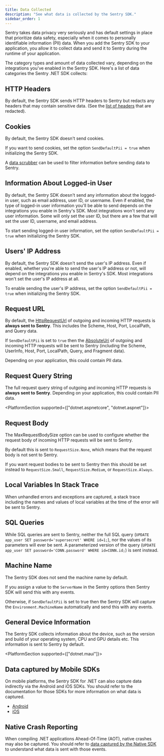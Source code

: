 ```yaml
---
title: Data Collected
description: "See what data is collected by the Sentry SDK."
sidebar_order: 1
---
```


Sentry takes data privacy very seriously and has default settings in place that prioritize data safety, especially when it comes to personally identifiable information (PII) data. When you add the Sentry SDK to your application, you allow it to collect data and send it to Sentry during the runtime of your application.

The category types and amount of data collected vary, depending on the integrations you've enabled in the Sentry SDK. Here's a list of data categories the Sentry .NET SDK collects:

## HTTP Headers

By default, the Sentry SDK sends HTTP headers to Sentry but redacts any headers that may contain sensitive data. (See the [list of headers](https://github.com/getsentry/sentry-dotnet/blob/main/src/Sentry/Internal/RedactedHeaders.cs#L7) that are redacted).

## Cookies

By default, the Sentry SDK doesn't send cookies.

If you want to send cookies, set the option `SendDefaultPii = true` when initializing the Sentry SDK.

A [data scrubber](/platforms/dotnet/data-management/sensitive-data/) can be used to filter information before sending data to Sentry.

## Information About Logged-in User

By default, the Sentry SDK doesn't send any information about the logged-in user, such as email address, user ID, or username. Even if enabled, the type of logged-in user information you'll be able to send depends on the integrations you enable in Sentry's SDK. Most integrations won't send any user information. Some will only set the user ID, but there are a few that will set the user ID, username, and email address.

To start sending logged-in user information, set the option `SendDefaultPii = true` when initializing the Sentry SDK.

## Users' IP Address

By default, the Sentry SDK doesn't send the user's IP address. Even if enabled, whether you're able to send the user's IP address or not, will depend on the integrations you enable in Sentry's SDK. Most integrations won't set the user's IP address at all.

To enable sending the user's IP address, set the option `SendDefaultPii = true` when initializing the Sentry SDK.

## Request URL

By default, the [HttpRequestUrl](https://learn.microsoft.com/en-us/dotnet/api/System.UriComponents) of outgoing and incoming HTTP requests is **always sent to Sentry**. This includes the Scheme, Host, Port, LocalPath, and Query data.

If `SendDefaultPii` is set to `true` then the [AbsoluteUri](https://learn.microsoft.com/en-us/dotnet/api/System.UriComponents) of outgoing and incoming HTTP requests will be sent to Sentry (including the Scheme, UserInfo, Host, Port, LocalPath, Query, and Fragment data).

Depending on your application, this could contain PII data.

## Request Query String

The full request query string of outgoing and incoming HTTP requests is **always sent to Sentry**. Depending on your application, this could contain PII data.

<PlatformSection supported={["dotnet.aspnetcore", "dotnet.aspnet"]}>

## Request Body

The <PlatformLink to="/configuration/options/#max-request-body-size">MaxRequestBodySize</PlatformLink> option can be used to configure whether the request body of incoming HTTP requests will be sent to Sentry.

By default this is sent to `RequestSize.None`, which means that the request body is not sent to Sentry.

If you want request bodies to be sent to Sentry then this should be set instead to `RequestSize.Small`, `RequestSize.Medium`, or `RequestSize.Always`.

</PlatformSection>

## Local Variables In Stack Trace

When unhandled errors and exceptions are captured, a stack trace including the names and values of local variables at the time of the error will be sent to Sentry.

## SQL Queries

While SQL queries are sent to Sentry, neither the full SQL query (`UPDATE app_user SET password='supersecret' WHERE id=1;`), nor the values of its parameters will ever be sent. A parameterized version of the query (`UPDATE app_user SET password='CONN.password' WHERE id=CONN.id;`) is sent instead.

## Machine Name

The Sentry SDK does not send the machine name by default.

If you assign a value to the `ServerName` in the Sentry options then Sentry SDK will send this with any events.

Otherwise, if `SendDefaultPii` is set to true then the Sentry SDK will capture the `Environment.MachineName` automatically and send this with any events.

## General Device Information

The Sentry SDK collects information about the device, such as the version and build of your operating system, CPU and GPU details etc. This information is sent to Sentry by default.

<PlatformSection supported={["dotnet.maui"]}>

## Data captured by Mobile SDKs

On mobile platforms, the Sentry SDK for .NET can also capture data indirectly via the Android and iOS SDKs. You should refer to the documentation for those SDKs for more information on what data is captured.

- [Android](/platforms/android/data-management/data-collected/)
- [iOS](/platforms/apple/data-management/data-collected/)

</PlatformSection>

## Native Crash Reporting

When compiling .NET applications Ahead-Of-Time (AOT), native crashes may also be captured. You should refer to [data captured by the Native SDK](/platforms/native/data-management/data-collected/) to understand what data is sent with those events.
